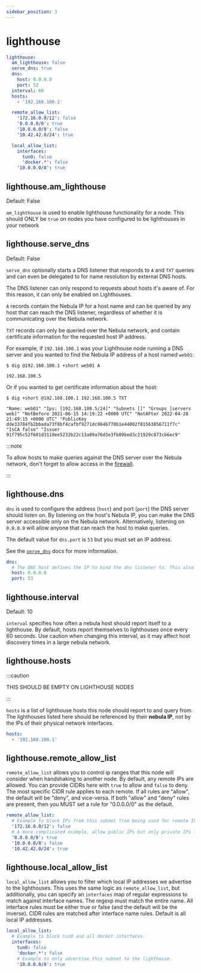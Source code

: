 ```yaml
---
sidebar_position: 3
---
```



# lighthouse

```yml
lighthouse:
  am_lighthouse: false
  serve_dns: true
  dns:
    host: 0.0.0.0
    port: 53
  interval: 60
  hosts:
    - '192.168.100.1'

  remote_allow_list:
    '172.16.0.0/12': false
    '0.0.0.0/0': true
    '10.0.0.0/8': false
    '10.42.42.0/24': true

  local_allow_list:
    interfaces:
      tun0: false
      'docker.*': false
    '10.0.0.0/8': true
```

## lighthouse.am_lighthouse

<Pill className="mb-24">Default: False</Pill>

`am_lighthouse` is used to enable lighthouse functionality for a node. This should ONLY be `true` on nodes you have
configured to be lighthouses in your network

## lighthouse.serve_dns

<Pill className="mb-24">Default: False</Pill>

`serve_dns` optionally starts a DNS listener that responds to `A` and `TXT` queries and can even be delegated to for
name resolution by external DNS hosts.

The DNS listener can only respond to requests about hosts it's aware of. For this reason, it can only be enabled on
Lighthouses.

`A` records contain the Nebula IP for a host name and can be queried by any host that can reach the DNS listener,
regardless of whether it is communicating over the Nebula network.

`TXT` records can only be queried over the Nebula network, and contain certificate information for the requested host IP
address.

For example, if `192.168.100.1` was your Lighthouse node running a DNS server and you wanted to find the Nebula IP
address of a host named `web01`:

```shell
$ dig @192.168.100.1 +short web01 A

192.168.100.5
```

Or if you wanted to get certificate information about the host:

```shell
$ dig +short @192.168.100.1 192.168.100.5 TXT

"Name: web01" "Ips: [192.168.100.5/24]" "Subnets []" "Groups [servers web]" "NotBefore 2021-06-15 14:19:22 +0000 UTC" "NotAFter 2022-04-28 21:49:15 +0000 UTC" "PublicKey dde33784fb2bbada73f8bf4cafbf9271dc864b770b1e44002f81563856711f7c" "IsCA false" "Issuer 91f795c52f601d3110ee5232b22c13a89a76d3e3fb89bed3c21929c873cb6ec9"
```

:::note

To allow hosts to make queries against the DNS server over the Nebula network, don't forget to allow access in the
[firewall](/config/firewall).

:::

## lighthouse.dns

`dns` is used to configure the address (`host`) and port (`port`) the DNS server should listen on. By listening on the
host's Nebula IP, you can make the DNS server accessible only on the Nebula network. Alternatively, listening on
`0.0.0.0` will allow anyone that can reach the host to make queries.

The default value for `dns.port` is `53` but you must set an IP address.

See the [`serve_dns`](#lighthouseserve_dns) docs for more information.

```yml
dns:
  # The DNS host defines the IP to bind the dns listener to. This also allows binding to the nebula node IP.
  host: 0.0.0.0
  port: 53
```

## lighthouse.interval

<Pill className="mb-24">Default: 10</Pill>

`interval` specifies how often a nebula host should report itself to a lighthouse. By default, hosts report themselves
to lighthouses once every 60 seconds. Use caution when changing this interval, as it may affect host discovery times in
a large nebula network.

## lighthouse.hosts

:::caution

THIS SHOULD BE EMPTY ON LIGHTHOUSE NODES

:::

`hosts` is a list of lighthouse hosts this node should report to and query from. The lighthouses listed here should be
referenced by their **nebula IP**, not by the IPs of their physical network interfaces.

```yml
hosts:
  - '192.168.100.1'
```

## lighthouse.remote_allow_list

`remote_allow_list` allows you to control ip ranges that this node will consider when handshaking to another node. By
default, any remote IPs are allowed. You can provide CIDRs here with `true` to allow and `false` to deny. The most
specific CIDR rule applies to each remote. If all rules are "allow", the default will be "deny", and vice-versa. If both
"allow" and "deny" rules are present, then you MUST set a rule for "0.0.0.0/0" as the default.

```yml
remote_allow_list:
  # Example to block IPs from this subnet from being used for remote IPs.
  '172.16.0.0/12': false
  # A more complicated example, allow public IPs but only private IPs from a specific subnet
  '0.0.0.0/0': true
  '10.0.0.0/8': false
  '10.42.42.0/24': true
```

## lighthouse.local_allow_list

`local_allow_list` allows you to filter which local IP addresses we advertise to the lighthouses. This uses the same
logic as `remote_allow_list`, but additionally, you can specify an `interfaces` map of regular expressions to match
against interface names. The regexp must match the entire name. All interface rules must be either true or false (and
the default will be the inverse). CIDR rules are matched after interface name rules. Default is all local IP addresses.

```yml
local_allow_list:
  # Example to block tun0 and all docker interfaces.
  interfaces:
    tun0: false
    'docker.*': false
    # Example to only advertise this subnet to the lighthouse.
    '10.0.0.0/8': true
```
